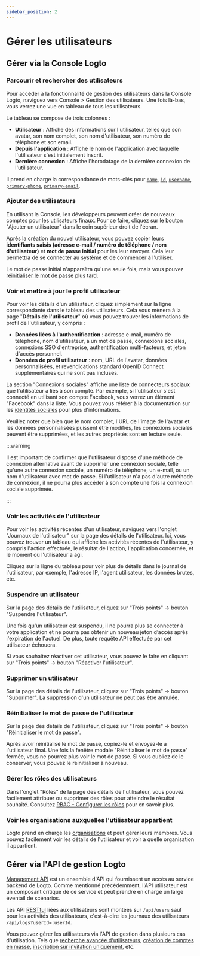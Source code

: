 ```yaml
---
sidebar_position: 2
---
```


# Gérer les utilisateurs

## Gérer via la Console Logto

### Parcourir et rechercher des utilisateurs

Pour accéder à la fonctionnalité de gestion des utilisateurs dans la Console Logto, naviguez vers <CloudLink to="/users">Console > Gestion des utilisateurs</CloudLink>. Une fois là-bas, vous verrez une vue en tableau de tous les utilisateurs.

Le tableau se compose de trois colonnes :

- **Utilisateur** : Affiche des informations sur l'utilisateur, telles que son avatar, son nom complet, son nom d'utilisateur, son numéro de téléphone et son email.
- **Depuis l'application** : Affiche le nom de l'application avec laquelle l'utilisateur s'est initialement inscrit.
- **Dernière connexion** : Affiche l'horodatage de la dernière connexion de l'utilisateur.

Il prend en charge la correspondance de mots-clés pour [`name`](/user-management/user-data#name), [`id`](/user-management/user-data#id), [`username`](/user-management/user-data#username), [`primary-phone`](/user-management/user-data#primary_phone), [`primary-email`](/user-management/user-data#primary_email).

### Ajouter des utilisateurs

En utilisant la Console, les développeurs peuvent créer de nouveaux comptes pour les utilisateurs finaux. Pour ce faire, cliquez sur le bouton "Ajouter un utilisateur" dans le coin supérieur droit de l'écran.

Après la création du nouvel utilisateur, vous pouvez copier leurs **identifiants saisis (adresse e-mail / numéro de téléphone / nom d'utilisateur)** et **mot de passe initial** pour les leur envoyer. Cela leur permettra de se connecter au système et de commencer à l'utiliser.

Le mot de passe initial n'apparaîtra qu'une seule fois, mais vous pouvez [réinitialiser le mot de passe](/end-user-flows/sign-up-and-sign-in/reset-password) plus tard.

### Voir et mettre à jour le profil utilisateur

Pour voir les détails d'un utilisateur, cliquez simplement sur la ligne correspondante dans le tableau des utilisateurs. Cela vous mènera à la page "**Détails de l'utilisateur**" où vous pouvez trouver les informations de profil de l'utilisateur, y compris :

- **Données liées à l'authentification** : adresse e-mail, numéro de téléphone, nom d'utilisateur, a un mot de passe, connexions sociales, connexions SSO d'entreprise, authentification multi-facteurs, et jeton d'accès personnel.
- **Données de profil utilisateur** : nom, URL de l'avatar, données personnalisées, et revendications standard OpenID Connect supplémentaires qui ne sont pas incluses.

La section "Connexions sociales" affiche une liste de connecteurs sociaux que l'utilisateur a liés à son compte. Par exemple, si l'utilisateur s'est connecté en utilisant son compte Facebook, vous verrez un élément "Facebook" dans la liste. Vous pouvez vous référer à la documentation sur les [identités sociales](/user-management/user-data/#social-identities) pour plus d'informations.

Veuillez noter que bien que le nom complet, l'URL de l'image de l'avatar et les données personnalisées puissent être modifiés, les connexions sociales peuvent être supprimées, et les autres propriétés sont en lecture seule.

:::warning

Il est important de confirmer que l'utilisateur dispose d'une méthode de connexion alternative avant de supprimer une connexion sociale, telle qu'une autre connexion sociale, un numéro de téléphone, un e-mail, ou un nom d'utilisateur avec mot de passe. Si l'utilisateur n'a pas d'autre méthode de connexion, il ne pourra plus accéder à son compte une fois la connexion sociale supprimée.

:::

### Voir les activités de l'utilisateur

Pour voir les activités récentes d'un utilisateur, naviguez vers l'onglet "Journaux de l'utilisateur" sur la page des détails de l'utilisateur. Ici, vous pouvez trouver un tableau qui affiche les activités récentes de l'utilisateur, y compris l'action effectuée, le résultat de l'action, l'application concernée, et le moment où l'utilisateur a agi.

Cliquez sur la ligne du tableau pour voir plus de détails dans le journal de l'utilisateur, par exemple, l'adresse IP, l'agent utilisateur, les données brutes, etc.

### Suspendre un utilisateur

Sur la page des détails de l'utilisateur, cliquez sur "Trois points" -> bouton "Suspendre l'utilisateur".

Une fois qu'un utilisateur est suspendu, il ne pourra plus se connecter à votre application et ne pourra pas obtenir un nouveau jeton d’accès après l'expiration de l'actuel. De plus, toute requête API effectuée par cet utilisateur échouera.

Si vous souhaitez réactiver cet utilisateur, vous pouvez le faire en cliquant sur "Trois points" -> bouton "Réactiver l'utilisateur".

### Supprimer un utilisateur

Sur la page des détails de l'utilisateur, cliquez sur "Trois points" -> bouton "Supprimer". La suppression d'un utilisateur ne peut pas être annulée.

### Réinitialiser le mot de passe de l'utilisateur

Sur la page des détails de l'utilisateur, cliquez sur "Trois points" -> bouton "Réinitialiser le mot de passe".

Après avoir réinitialisé le mot de passe, copiez-le et envoyez-le à l'utilisateur final. Une fois la fenêtre modale "Réinitialiser le mot de passe" fermée, vous ne pourrez plus voir le mot de passe. Si vous oubliez de le conserver, vous pouvez le réinitialiser à nouveau.

### Gérer les rôles des utilisateurs

Dans l'onglet "Rôles" de la page des détails de l'utilisateur, vous pouvez facilement attribuer ou supprimer des rôles pour atteindre le résultat souhaité. Consultez [RBAC - Configurer les rôles](/authorization/role-based-access-control/configure-roles) pour en savoir plus.

### Voir les organisations auxquelles l'utilisateur appartient

Logto prend en charge les [organisations](/organizations/organization-management) et peut gérer leurs membres. Vous pouvez facilement voir les détails de l'utilisateur et voir à quelle organisation il appartient.

## Gérer via l'API de gestion Logto

[Management API](/concepts/core-service/#management-api) est un ensemble d'API qui fournissent un accès au service backend de Logto. Comme mentionné précédemment, l'API utilisateur est un composant critique de ce service et peut prendre en charge un large éventail de scénarios.

Les API [RESTful](https://en.wikipedia.org/wiki/Representational_state_transfer) liées aux utilisateurs sont montées sur `/api/users` sauf pour les activités des utilisateurs, c'est-à-dire les journaux des utilisateurs `/api/logs?userId=:userId`.

Vous pouvez gérer les utilisateurs via l'API de gestion dans plusieurs cas d'utilisation. Tels que [recherche avancée d'utilisateurs](/user-management/advanced-user-search), [création de comptes en masse](https://openapi.logto.io/operation/operation-createuser), [inscription sur invitation uniquement](/end-user-flows/sign-up-and-sign-in/disable-user-registration), etc.
